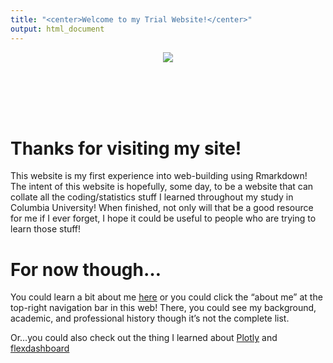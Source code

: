 ```yaml
---
title: "<center>Welcome to my Trial Website!</center>"
output: html_document
---
```


<center><a href=""><img src="images/pikayes.gif"></a></center>
<br></br><br></br>

# Thanks for visiting my site!

This website is my first experience into web-building using Rmarkdown! The intent of this website is hopefully, some day, to be a website that can collate all the coding/statistics stuff I learned throughout my study in Columbia University! When finished, not only will that be a good resource for me if I ever forget, I hope it could be useful to people who are trying to learn those stuff!

# For now though...

You could learn a bit about me [here](about.html) or you could click the "about me" at the top-right navigation bar in this web! There, you could see my background, academic, and professional history though it's not the complete list.

Or...you could also check out the thing I learned about [Plotly](plotstuff.html) and [flexdashboard](dashboard-hw.html)